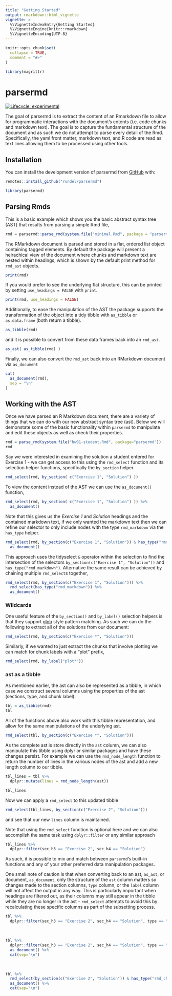 ```yaml
---
title: "Getting Started"
output: rmarkdown::html_vignette
vignette: >
  %\VignetteIndexEntry{Getting Started}
  %\VignetteEngine{knitr::rmarkdown}
  %\VignetteEncoding{UTF-8}
---
```


```r
knitr::opts_chunk$set(
  collapse = TRUE,
  comment = "#>"
)

library(magrittr)
```

# parsermd

<!-- badges: start -->
[![Lifecycle: experimental](https://img.shields.io/badge/lifecycle-experimental-orange.svg)](https://www.tidyverse.org/lifecycle/#experimental)
<!-- badges: end -->

The goal of parsermd is to extract the content of an Rmarkdown file to allow for programmatic interactions with the document's cotents (i.e. code chunks and markdown text). The goal is to capture the fundamental structure of the document and as such we do not attempt to parse every detail of the Rmd. Specifically, the yaml front matter, markdown text, and R code are read as text lines allowing them to be processed using other tools.

## Installation

You can install the development version of parsermd from [GitHub](https://github.com/rundel/parsermd) with:

```r
remotes::install_github("rundel/parsermd")
```

```r
library(parsermd)
```

## Parsing Rmds

This is a basic example which shows you the basic abstract syntax tree (AST) that results from parsing a simple Rmd file,

```r
rmd = parsermd::parse_rmd(system.file("minimal.Rmd", package = "parsermd"))
```

The RMarkdown document is parsed and stored in a flat, ordered list object containing tagged elements. By default the package will present a heirachical view of the document where chunks and markdown text are nested within headings, which is shown by the default print method for `rmd_ast` objects.

```r
print(rmd)
```

If you would prefer to see the underlying flat structure, this can be printed by setting `use_headings = FALSE` with `print`.

```r
print(rmd, use_headings = FALSE)
```

Additionally, to ease the manipulation of the AST the package supports the transformation of the object into a tidy tibble with `as_tibble` or `as.data.frame` (both return a tibble).

```r
as_tibble(rmd)
```

and it is possible to convert from these data frames back into an `rmd_ast`.

```r
as_ast( as_tibble(rmd) )
```

Finally, we can also convert the `rmd_ast` back into an RMarkdown document via `as_document`

```r
cat(
  as_document(rmd),
  sep = "\n"
)
```

## Working with the AST

Once we have parsed an R Markdown document, there are a variety of things that we can do with our new abstract syntax tree (ast). Below we will demonstate some of the basic functionality within `parsermd` to manipulate and edit these objects as well as check their properties.

```r
rmd = parse_rmd(system.file("hw01-student.Rmd", package="parsermd"))
rmd
```

Say we were interested in examining the solution a student entered for Exercise 1 - we can get access to this using the `rmd_select` function and its selection helper functions, specifically the `by_section` helper.

```r
rmd_select(rmd, by_section( c("Exercise 1", "Solution") ))
```

To view the content instead of the AST we can use the `as_document()` function,

```r
rmd_select(rmd, by_section( c("Exercise 1", "Solution") )) %>%
  as_document()
```


Note that this gives us the *Exercise 1* and *Solution* headings and the contained markdown text, if we only wanted the markdown text then we can refine our selector to only include nodes with the type `rmd_markdown` via the `has_type` helper.

```r
rmd_select(rmd, by_section(c("Exercise 1", "Solution")) & has_type("rmd_markdown")) %>%
  as_document()
```

This approach uses the tidyselect `&` operator within the selection to find the intersection of the selectors `by_section(c("Exercise 1", "Solution"))` and `has_type("rmd_markdown")`. Alternative the same result can be achieved by chaining multiple `rmd_select`s together,

```r
rmd_select(rmd, by_section(c("Exercise 1", "Solution"))) %>%
  rmd_select(has_type("rmd_markdown")) %>%
  as_document()
```

### Wildcards

One useful feature of the `by_section()` and `by_label()` selection helpers is that they support [glob](https://en.wikipedia.org/wiki/Glob_(programming)) style pattern matching. As such we can do the following to extract all of the solutions from our document:

```r
rmd_select(rmd, by_section(c("Exercise *", "Solution")))
```

Similarly, if we wanted to just extract the chunks that involve plotting we can match for chunk labels with a "plot" prefix,

```r
rmd_select(rmd, by_label("plot*"))
```

### ast as a tibble

As mentioned earlier, the ast can also be represented as a tibble, in which case we construct several columns using the properties of the ast (sections, type, and chunk label).

```r
tbl = as_tibble(rmd)
tbl
```

All of the functions above also work with this tibble representation, and allow for the same manipulations of the underlying ast.

```r
rmd_select(tbl, by_section(c("Exercise *", "Solution")))
```

As the complete ast is store directly in the `ast` column, we can also manipulate this tibble using dplyr or similar packages and have these changes persist. For example we can use the `rmd_node_length` function to return the number of lines in the various nodes of the ast and add a new length column to our tibble.

```r
tbl_lines = tbl %>%
  dplyr::mutate(lines = rmd_node_length(ast))

tbl_lines
```

Now we can apply a `rmd_select` to this updated tibble

```r
rmd_select(tbl_lines, by_section(c("Exercise 2", "Solution")))
```

and see that our new `lines` column is maintained.

Note that using the `rmd_select` function is optional here and we can also accomplish the same task using `dplyr::filter` or any similar approach

```r
tbl_lines %>%
  dplyr::filter(sec_h3 == "Exercise 2", sec_h4 == "Solution")
```

As such, it is possible to mix and match between `parsermd`'s built-in functions and any of your other preferred data manipulation packages. 

One small note of caution is that when converting back to an ast, `as_ast`, or document, `as_document`, only the structure of the `ast` column matters so changes made to the section columns, `type` column, or the `label` column will not affect the output in any way. This is particularly important when headings are filtered out, as their columns may still appear in the tibble while they are no longer in the ast - `rmd_select` attempts to avoid this by recalculating these specific columns as part of the subsetting process.

```r
tbl %>%
  dplyr::filter(sec_h3 == "Exercise 2", sec_h4 == "Solution", type == "rmd_chunk")
```

<br/>

```r
tbl %>%
  dplyr::filter(sec_h3 == "Exercise 2", sec_h4 == "Solution", type == "rmd_chunk") %>%
  as_document() %>% 
  cat(sep="\n")
```

<br/>

```r
tbl %>%
  rmd_select(by_section(c("Exercise 2", "Solution")) & has_type("rmd_chunk")) %>%
  as_document() %>% 
  cat(sep="\n")
```
